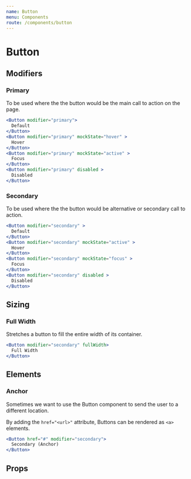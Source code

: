 ```yaml
---
name: Button
menu: Components
route: /components/button
---
```



# Button

## Modifiers

### Primary

To be used where the the button would be the main call to action on the page.

```jsx react-live
<Button modifier="primary">
  Default
</Button>
<Button modifier="primary" mockState="hover" >
  Hover
</Button>
<Button modifier="primary" mockState="active" >
  Focus
</Button>
<Button modifier="primary" disabled >
  Disabled
</Button>
```

### Secondary

To be used where the the button would be alternative or secondary call to action.

```jsx react-live
<Button modifier="secondary" >
  Default
</Button>
<Button modifier="secondary" mockState="active" >
  Hover
</Button>
<Button modifier="secondary" mockState="focus" >
  Focus
</Button>
<Button modifier="secondary" disabled >
  Disabled
</Button>
```

## Sizing

### Full Width

Stretches a button to fill the entire width of its container.

```jsx react-live
<Button modifier="secondary" fullWidth>
  Full Width
</Button>
```

## Elements

### Anchor

Sometimes we want to use the Button component to send the user to a different location.

By adding the `href="<url>"` attribute, Buttons can be rendered as `<a>` elements.

```jsx react-live
<Button href="#" modifier="secondary">
  Secondary (Anchor)
</Button>
```

## Props

<PropsTable of={Button} />
